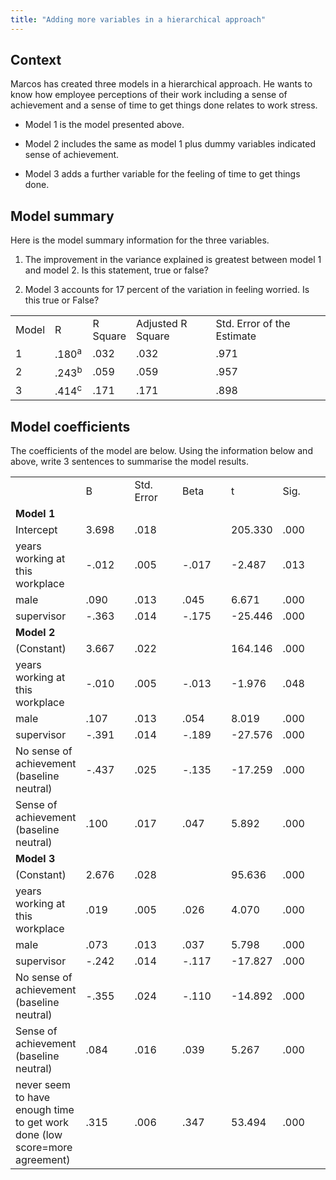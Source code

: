 ```yaml
---
title: "Adding more variables in a hierarchical approach"
---
```


## Context

Marcos has created three models in a hierarchical approach. He wants to know how employee perceptions of their work including a sense of achievement and a sense of time to get things done relates to work stress.

-   Model 1 is the model presented above.

-   Model 2 includes the same as model 1 plus dummy variables indicated sense of achievement.

-   Model 3 adds a further variable for the feeling of time to get things done.

## Model summary

Here is the model summary information for the three variables.

1.  The improvement in the variance explained is greatest between model 1 and model 2. Is this statement, true or false?

2.  Model 3 accounts for 17 percent of the variation in feeling worried. Is this true or False?

|       |         |          |                   |                            |
|-------|---------|----------|-------------------|----------------------------|
| Model | R       | R Square | Adjusted R Square | Std. Error of the Estimate |
| 1     | .180^a^ | .032     | .032              | .971                       |
| 2     | .243^b^ | .059     | .059              | .957                       |
| 3     | .414^c^ | .171     | .171              | .898                       |

## Model coefficients

The coefficients of the model are below. Using the information below and above, write 3 sentences to summarise the model results.

|  |  |  |  |  |  |
|----|----|----|----|----|----|
|  | B | Std. Error | Beta | t | Sig. |
| **Model 1** |  |  |  |  |  |
| Intercept | 3.698 | .018 |  | 205.330 | .000 |
| years working at this  workplace | -.012 | .005 | -.017 | -2.487 | .013 |
| male | .090 | .013 | .045 | 6.671 | .000 |
| supervisor | -.363 | .014 | -.175 | -25.446 | .000 |
| **Model 2** |  |  |  |  |  |
| (Constant) | 3.667 | .022 |  | 164.146 | .000 |
| years working at this  workplace | -.010 | .005 | -.013 | -1.976 | .048 |
| male | .107 | .013 | .054 | 8.019 | .000 |
| supervisor | -.391 | .014 | -.189 | -27.576 | .000 |
| No sense of achievement (baseline neutral) | -.437 | .025 | -.135 | -17.259 | .000 |
| Sense of achievement (baseline neutral) | .100 | .017 | .047 | 5.892 | .000 |
| **Model 3** |  |  |  |  |  |
| (Constant) | 2.676 | .028 |  | 95.636 | .000 |
| years working at this  workplace | .019 | .005 | .026 | 4.070 | .000 |
| male | .073 | .013 | .037 | 5.798 | .000 |
| supervisor | -.242 | .014 | -.117 | -17.827 | .000 |
| No sense of achievement (baseline neutral) | -.355 | .024 | -.110 | -14.892 | .000 |
| Sense of achievement (baseline neutral) | .084 | .016 | .039 | 5.267 | .000 |
| never seem to have enough time to get work done (low score=more agreement) | .315 | .006 | .347 | 53.494 | .000 |
